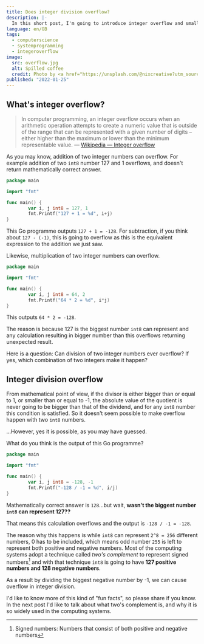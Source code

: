 ```yaml
---
title: Does integer division overflow?
description: |-
  In this short post, I'm going to introduce integer overflow and small fun fact that causes overflow in seemingly impossible situation.
language: en/GB
tags:
  - computerscience
  - systemprogramming
  - integeroverflow
image:
  src: overflow.jpg
  alt: Spilled coffee
  credit: Photo by <a href="https://unsplash.com/@nixcreative?utm_source=unsplash&utm_medium=referral&utm_content=creditCopyText">Tyler Nix</a> on <a href="https://unsplash.com/s/photos/spill?utm_source=unsplash&utm_medium=referral&utm_content=creditCopyText">Unsplash</a>
published: "2022-01-25"
---
```


## What's integer overflow?

> In computer programming, an integer overflow occurs when an arithmetic operation attempts to create a numeric value that is outside of the range that can be represented with a given number of digits – either higher than the maximum or lower than the minimum representable value. — [Wikipedia — Integer overflow](https://en.wikipedia.org/wiki/Integer_overflow)

As you may know, addition of two integer numbers can overflow. For example addition of two `int8` number 127 and 1 overflows, and doesn't return mathematically correct answer.

```go
package main

import "fmt"

func main() {
        var i, j int8 = 127, 1
        fmt.Printf("127 + 1 = %d", i+j)
}
```

This Go programme outputs `127 + 1 = -128`. For subtraction, if you think about `127 - (-1)`, this is going to overflow as this is the equivalent expression to the addition we just saw.

Likewise, multiplication of two integer numbers can overflow.

```go
package main

import "fmt"

func main() {
        var i, j int8 = 64, 2
        fmt.Printf("64 * 2 = %d", i*j)
}
```

This outputs `64 * 2 = -128`.

The reason is because 127 is the biggest number `int8` can represent and any calculation resulting in bigger number than this overflows returning unexpected result.

Here is a question: Can division of two integer numbers ever overflow? If yes, which combination of two integers make it happen?

## Integer division overflow

From mathematical point of view, if the divisor is either bigger than or equal to 1, or smaller than or equal to -1, the absolute value of the quotient is never going to be bigger than that of the dividend, and for any `int8` number this condition is satisfied. So it doesn't seem possible to make overflow happen with two `int8` numbers.

…However, yes it is possible, as you may have guessed.

What do you think is the output of this Go programme?

```go
package main

import "fmt"

func main() {
        var i, j int8 = -128, -1
        fmt.Printf("-128 / -1 = %d", i/j)
}
```

Mathematically correct answer is `128`…but wait, **wasn't the biggest number `int8` can represent 127??**

That means this calculation overflows and the output is `-128 / -1 = -128`.

The reason why this happens is while `int8` can represent `2^8 = 256` different numbers, 0 has to be included, which means odd number `255` is left to represent both positive and negative numbers. Most of the computing systems adopt a technique called _two's complement_ to represent signed numbers[^1] and with that technique `int8` is going to have **127 positive numbers and 128 negative numbers**.

As a result by dividing the biggest negative number by -1, we can cause overflow in integer division.

I'd like to know more of this kind of "fun facts", so please share if you know. In the next post I'd like to talk about what two's complement is, and why it is so widely used in the computing systems.

[^1]: Signed numbers: Numbers that consist of both positive and negative numbers
